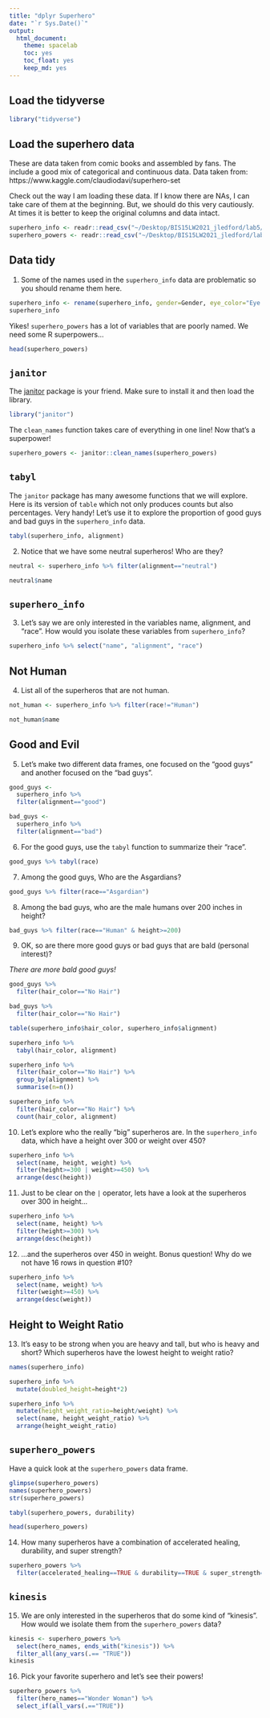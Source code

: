 ```yaml
---
title: "dplyr Superhero"
date: "`r Sys.Date()`"
output:
  html_document: 
    theme: spacelab
    toc: yes
    toc_float: yes
    keep_md: yes
---
```


## Load the tidyverse
```r
library("tidyverse")
```

## Load the superhero data
These are data taken from comic books and assembled by fans. The include a good mix of categorical and continuous data.  Data taken from: https://www.kaggle.com/claudiodavi/superhero-set  

Check out the way I am loading these data. If I know there are NAs, I can take care of them at the beginning. But, we should do this very cautiously. At times it is better to keep the original columns and data intact.  
```r
superhero_info <- readr::read_csv("~/Desktop/BIS15LW2021_jledford/lab5/data/heroes_information.csv", na = c("", "-99", "-"))
superhero_powers <- readr::read_csv("~/Desktop/BIS15LW2021_jledford/lab5/data/super_hero_powers.csv", na = c("", "-99", "-"))
```

## Data tidy
1. Some of the names used in the `superhero_info` data are problematic so you should rename them here.  
```r
superhero_info <- rename(superhero_info, gender=Gender, eye_color="Eye color", race=Race, hair_color="Hair color", height="Height", publisher="Publisher", skin_color="Skin color", alignment="Alignment", weight=Weight)
superhero_info
```

Yikes! `superhero_powers` has a lot of variables that are poorly named. We need some R superpowers...
```r
head(superhero_powers)
```

## `janitor`
The [janitor](https://garthtarr.github.io/meatR/janitor.html) package is your friend. Make sure to install it and then load the library.  
```r
library("janitor")
```

The `clean_names` function takes care of everything in one line! Now that's a superpower!
```r
superhero_powers <- janitor::clean_names(superhero_powers)
```

## `tabyl`
The `janitor` package has many awesome functions that we will explore. Here is its version of `table` which not only produces counts but also percentages. Very handy! Let's use it to explore the proportion of good guys and bad guys in the `superhero_info` data.  
```r
tabyl(superhero_info, alignment)
```

2. Notice that we have some neutral superheros! Who are they?
```r
neutral <- superhero_info %>% filter(alignment=="neutral")

neutral$name
```

## `superhero_info`
3. Let's say we are only interested in the variables name, alignment, and "race". How would you isolate these variables from `superhero_info`?
```r
superhero_info %>% select("name", "alignment", "race")
```

## Not Human
4. List all of the superheros that are not human.
```r
not_human <- superhero_info %>% filter(race!="Human")

not_human$name
```

## Good and Evil
5. Let's make two different data frames, one focused on the "good guys" and another focused on the "bad guys".
```r
good_guys <- 
  superhero_info %>% 
  filter(alignment=="good")
```

```r
bad_guys <- 
  superhero_info %>% 
  filter(alignment=="bad")
```

6. For the good guys, use the `tabyl` function to summarize their "race".
```r
good_guys %>% tabyl(race)
```

7. Among the good guys, Who are the Asgardians?
```r
good_guys %>% filter(race=="Asgardian")
```

8. Among the bad guys, who are the male humans over 200 inches in height?
```r
bad_guys %>% filter(race=="Human" & height>=200)
```

9. OK, so are there more good guys or bad guys that are bald (personal interest)?

_There are more bald good guys!_  

```r
good_guys %>% 
  filter(hair_color=="No Hair")
```

```r
bad_guys %>% 
  filter(hair_color=="No Hair")
```

```r
table(superhero_info$hair_color, superhero_info$alignment)
```

```r
superhero_info %>% 
  tabyl(hair_color, alignment)
```

```r
superhero_info %>% 
  filter(hair_color=="No Hair") %>% 
  group_by(alignment) %>% 
  summarise(n=n())
```

```r
superhero_info %>% 
  filter(hair_color=="No Hair") %>% 
  count(hair_color, alignment)
```

10. Let's explore who the really "big" superheros are. In the `superhero_info` data, which have a height over 300 or weight over 450?
```r
superhero_info %>% 
  select(name, height, weight) %>% 
  filter(height>=300 | weight>=450) %>% 
  arrange(desc(height))
```

11. Just to be clear on the `|` operator, lets have a look at the superheros over 300 in height...
```r
superhero_info %>% 
  select(name, height) %>% 
  filter(height>=300) %>% 
  arrange(desc(height))
```

12. ...and the superheros over 450 in weight. Bonus question! Why do we not have 16 rows in question #10?
```r
superhero_info %>% 
  select(name, weight) %>% 
  filter(weight>=450) %>% 
  arrange(desc(weight))
```

## Height to Weight Ratio
13. It's easy to be strong when you are heavy and tall, but who is heavy and short? Which superheros have the lowest height to weight ratio?

```r
names(superhero_info)
```

```r
superhero_info %>% 
  mutate(doubled_height=height*2)
```

```r
superhero_info %>% 
  mutate(height_weight_ratio=height/weight) %>% 
  select(name, height_weight_ratio) %>% 
  arrange(height_weight_ratio)
```

## `superhero_powers`
Have a quick look at the `superhero_powers` data frame.  
```r
glimpse(superhero_powers)
names(superhero_powers)
str(superhero_powers)
```
```r
tabyl(superhero_powers, durability)
```

```r
head(superhero_powers)
```

14. How many superheros have a combination of accelerated healing, durability, and super strength?
```r
superhero_powers %>% 
  filter(accelerated_healing==TRUE & durability==TRUE & super_strength==TRUE)
```

## `kinesis`
15. We are only interested in the superheros that do some kind of "kinesis". How would we isolate them from the `superhero_powers` data?
```r
kinesis <- superhero_powers %>% 
  select(hero_names, ends_with("kinesis")) %>% 
  filter_all(any_vars(.== "TRUE"))
kinesis
```

16. Pick your favorite superhero and let's see their powers!
```r
superhero_powers %>% 
  filter(hero_names=="Wonder Woman") %>% 
  select_if(all_vars(.=="TRUE"))
```